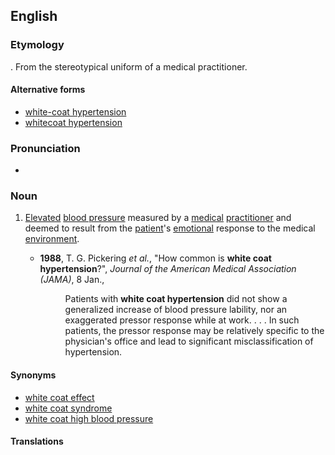 {{also|white-coat hypertension|whitecoat hypertension}}
==English==
{{wikipedia}}

===Etymology===
{{compound|en|white coat|hypertension}}. 
From the stereotypical uniform of a medical practitioner.

====Alternative forms====
* [[white-coat hypertension]]
* [[whitecoat hypertension]]

===Pronunciation===
* {{audio|En-au-white coat hypertension.ogg|Audio (AU)|lang=en}}

===Noun===
{{en-noun|-}}

# {{lb|en|medicine|idiomatic}} [[elevate|Elevated]] [[blood pressure]] measured by a [[medical]] [[practitioner]] and deemed to result from the [[patient]]'s [[emotional]] response to the medical [[environment]].
#* '''1988''', T. G. Pickering ''et al.'', "How common is '''white coat hypertension'''?", ''Journal of the American Medical Association (JAMA)'', 8 Jan.,
#*: Patients with '''white coat hypertension''' did not show a generalized increase of blood pressure lability, nor an exaggerated pressor response while at work. . . . In such patients, the pressor response may be relatively specific to the physician's office and lead to significant misclassification of hypertension.

====Synonyms====
* [[white coat effect]] 
* [[white coat syndrome]] 
* [[white coat high blood pressure]]

====Translations====
{{trans-top|elevated blood pressure}}
{{trans-mid}}
{{trans-bottom}}